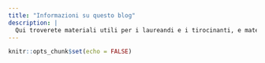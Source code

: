 ```yaml
---
title: "Informazioni su questo blog"
description: |
  Qui troverete materiali utili per i laureandi e i tirocinanti, e materiali utili per gli studenti dei miei insegnamenti.
---
```


```r
knitr::opts_chunk$set(echo = FALSE)
```
